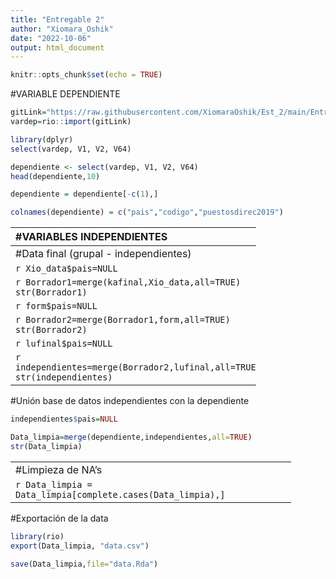 ---
title: "Entregable 2"
author: "Xiomara_Oshik"
date: "2022-10-06"
output: html_document
---

```{r setup, include=FALSE}
knitr::opts_chunk$set(echo = TRUE)
```

#VARIABLE DEPENDIENTE

```{r}
gitLink="https://raw.githubusercontent.com/XiomaraOshik/Est_2/main/Entregable_1/Prop_mujeres_puestos_directivos_VD.csv"
vardep=rio::import(gitLink)
```

```{r}
library(dplyr)
select(vardep, V1, V2, V64)
```

```{r}
dependiente <- select(vardep, V1, V2, V64)
head(dependiente,10)
```

```{r}
dependiente = dependiente[-c(1),]
```

```{r}
colnames(dependiente) = c("pais","codigo","puestosdirec2019")
```

--------------------------------------------------------------
#VARIABLES INDEPENDIENTES

# Kamila Gamarra 

#VARIABLE 1: Porcentaje de población por debajo de la línea de pobreza

```{r}
gitLink="https://raw.githubusercontent.com/XiomaraOshik/Est_2/main/Entregable_1/Kamila/KVI1_Pobreza.csv"
var1=rio::import(gitLink)
```

```{r}
library(dplyr)
```

```{r}
select(var1, V1, V2, V60)
```

```{r}
datos1 <- select(var1, V1, V2, V60)
head(datos1,10)
```

```{r}
datos1 = datos1[-c(1),]
```

```{r}
colnames(datos1) = c("pais","codigo","inciPobreza2015")
```

#Variable 2: Porcentaje de la población activa mujeres

```{r}
gitLink="https://raw.githubusercontent.com/XiomaraOshik/Est_2/main/Entregable_1/Kamila/KVI2_ActivaM.csv"
var2=rio::import(gitLink)
```

```{r}
library(dplyr)
```

```{r}
select(var2, V1, V2, V60)
```

```{r}
datos2 <- select(var2, V1, V2, V60)
head(datos2,10)
```

```{r}
datos2 = datos2[-c(1),]
```

```{r}
colnames(datos2) = c("pais","codigo","mujeresAct2015")
```

#Variable 3: Proporción de niñas con respecto a niños en educación primaria y secundaria

```{r}
gitLink="https://raw.githubusercontent.com/XiomaraOshik/Est_2/main/Entregable_1/Kamila/KVI3_Prim_Sec.csv"
var3=rio::import(gitLink)
```

```{r}
library(dplyr)
```

```{r}
select(var3, V1, V2, V60)
```

```{r}
datos3 <- select(var3, V1, V2, V60)
head(datos3,10)
```

```{r}
datos3 = datos3[-c(1),]
```

```{r}
colnames(datos3) = c("pais","codigo","proporEduca2015")
```

#Juntando las 3 bases

```{r}
datos1$pais=NULL
```

```{r}
kami=merge(datos2,datos1,all=TRUE)
str(kami)
```

```{r}
datos3$pais=NULL
```

```{r}
kafinal=merge(kami,datos3,all=TRUE)
str(kafinal)
```

# Xiomara Oshikawa 

```{r}
library(rio)

Parlamentos="https://raw.githubusercontent.com/XiomaraOshik/Est_2/main/Entregable_1/Xiomara/XVI1_Parlamentos.csv"
XParlamentos=import(Parlamentos)
```

```{r}
Gasteduc="https://raw.githubusercontent.com/XiomaraOshik/Est_2/main/Entregable_1/Xiomara/XVI2_Gasteduc.csv"
XGasteduc=import(Gasteduc)
```

```{r}
Vulnerable="https://raw.githubusercontent.com/XiomaraOshik/Est_2/main/Entregable_1/Xiomara/XVI3_Vulnerable.csv"
XVulnerable=import(Vulnerable)
```

#Variable 1: Proporción de escaños ocupados por mujeres en los parlamentos nacionales

```{r}
library(dplyr)
select(XParlamentos, V1, V2, V60)
```

```{r}
XParlamentos <- select(XParlamentos, V1, V2, V60)
head(XParlamentos,10)
```
```{r}
XParlamentos = XParlamentos[-c(1:4),]
```

```{r}
colnames(XParlamentos) = c("pais","codigo","parlamentos2015")
```

#Variable 2: Gasto público en la educación

```{r}
select(XGasteduc, V1, V2, V60)
```

```{r}
XGasteduc <- select(XGasteduc, V1, V2, V60)
head(XGasteduc,10)
```

```{r}
XGasteduc = XGasteduc[-c(1:4),]
```

```{r}
colnames(XGasteduc) = c("pais","codigo","gasteduc2015")
```

#Variable 3: Porcentaje de empleo vulnerable femenino

```{r}
select(XVulnerable, V1, V2, V60)
```

```{r}
XVulnerable <- select(XVulnerable, V1, V2, V60)
head(XVulnerable,10)
```

```{r}
XVulnerable = XVulnerable[-c(1:4),]
```

```{r}
colnames(XVulnerable) = c("pais","codigo","vulnerable2015")
```

#Unión de las bases

```{r}
XGasteduc$pais=NULL
```

```{r}
data=merge(XParlamentos,XGasteduc,all=TRUE)
str(data)
```

```{r}
XVulnerable$pais=NULL
```

```{r}
Xio_data=merge(data,XVulnerable,all=TRUE)
str(Xio_data)
```

#María Fernanda Carrillo

#Variable 1: Índice de empoderamiento político femenino

```{r}
WomenPower=("https://raw.githubusercontent.com/XiomaraOshik/Est_2/main/Entregable_1/Maria%20Fernanda/MFVI1_Empoderamiento.csv")
WomenPower=import(WomenPower)
```

```{r}
GenderIneq=("https://raw.githubusercontent.com/XiomaraOshik/Est_2/main/Entregable_1/Maria%20Fernanda/MFVI2_Inequidad.csv")
GenderIneq=import(GenderIneq)

GenderIneq = GenderIneq[-c(1:6,73,123,168,201:267),]
GenderIneq = GenderIneq[,c(2:3)]
colnames(GenderIneq) = c("Country","Gender Inequality Index")
```

```{r}
FemalePart=("https://raw.githubusercontent.com/XiomaraOshik/Est_2/main/Entregable_1/Maria%20Fernanda/MFVI3_Titularidad.csv")
FemalePart=import(FemalePart)

FemalePart = FemalePart[-c(1:7),]
FemalePart = FemalePart[,c(1:2)]
colnames(FemalePart) = c("Country","Percent of firms with female participation in ownership")
```

```{r}
Unif = ("https://gist.githubusercontent.com/brenes/1095110/raw/c8f208b03485ba28f97c500ab7271e8bce43b9c6/paises.csv")
Unif =import(Unif)
Unif = Unif[,c(2,5)]
colnames(Unif) = c("Country","ISO3")
```

```{r}
form=merge(Unif,FemalePart,all=TRUE)
str(form)

form=merge(form,GenderIneq,all=TRUE)
str(form)

form=merge(form,WomenPower,all=TRUE)
str(form)
```

```{r}
colnames(form) = c("pais","codigo","participacion2015","inequidad2015","empoderamiento2015")
```

#Luciana Rojas

#Primera variable:

```{r}
gitLink1="https://raw.githubusercontent.com/XiomaraOshik/Est_2/main/Entregable_1/Lucero/LVI1_PBI.csv"
Lu.var1=rio::import(gitLink1)
```

```{r}
data1 = select(Lu.var1, V2, V44)
```

```{r}
colnames(data1) = c("codigo","Pbi2015")
```

```{r}
data1=data1[-c(1:4),]

unif=("https://gist.githubusercontent.com/brenes/1095110/raw/c8f208b03485ba28f97c500ab7271e8bce43b9c6/paises.csv")
unif=import(unif)
unif=unif[,c(2,5)]
colnames(unif)=c("pais","codigo")

data1=merge(unif,data1,all=TRUE)
str(data1)
```

#Tercera variable:

```{r}
gitLink3= "https://raw.githubusercontent.com/luciana1091/tareita/main/yeii.csv"
Lu.var3=rio::import(gitLink3)
```

```{r}
data3 = select(Lu.var3, V1,V7)
```

```{r}
colnames(data3) = c("pais","alfabetizacion2015")
data3=data3[-c(1:4,219:330),]
```

```{r}
data3=merge(unif,data3,all=TRUE)
str(data3)
```

#Variable 2:
```{r}
gitLink2= "https://raw.githubusercontent.com/luciana1091/clase1/main/var2.csv"
Lu.var2=rio::import(gitLink2)
```

```{r}
data2 = select(Lu.var2, V2, V44)
```

```{r}
colnames(data2) = c("codigo","Prop2015")
```

```{r}
data2=data2[-c(1),]
data2=merge(unif,data2,all=TRUE)
str(data2)
```

```{r}
data1$Pais=NULL

lu=merge(data1,data2,all=TRUE)
```

```{r}
data1$Pais=NULL
```

```{r}
lu=merge(data2,data1,all=TRUE)
```

```{r}
data3$Pais=NULL
```

```{r}
lufinal=merge(lu,data3,all=TRUE)
```

-------------------------------------------------------
#Data final (grupal - independientes)

```{r}
Xio_data$pais=NULL
```

```{r}
Borrador1=merge(kafinal,Xio_data,all=TRUE)
str(Borrador1)
```

```{r}
form$pais=NULL
```

```{r}
Borrador2=merge(Borrador1,form,all=TRUE)
str(Borrador2)
```

```{r}
lufinal$pais=NULL
```

```{r}
independientes=merge(Borrador2,lufinal,all=TRUE)
str(independientes)
```

------------------------------------
#Unión base de datos independientes con la dependiente

```{r}
independientes$pais=NULL
```
 
```{r}
Data_limpia=merge(dependiente,independientes,all=TRUE)
str(Data_limpia)
```

---------------------------------------------------------------
#Limpieza de NA's

```{r}
Data_limpia = Data_limpia[complete.cases(Data_limpia),]
```

-------------------------------------------------------------
#Exportación de la data

```{r}
library(rio)
export(Data_limpia, "data.csv")
```

```{r}
save(Data_limpia,file="data.Rda")
```












